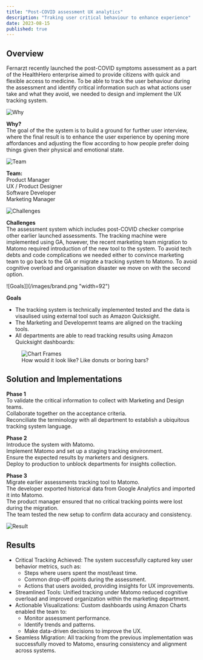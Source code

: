 ```yaml
---
title: "Post-COVID assessment UX analytics"
description: "Traking user critical behaviour to enhance experience"
date: 2023-08-15
published: true
---
```


## Overview

Fernarzt recently launched the post-COVID symptoms assessment as a part of the HealthHero enterprise
aimed to provide citizens with quick and flexible access to medicine. To be able to track the user
behaviour during the assessment and identify critical information such as what actions user take and
what they avoid, we needed to design and implement the UX tracking system.

![Why](/images/loyalty.png "width=92")

**Why?** <br />
The goal of the the system is to build a ground for further user interview,
where the final result is to enhance the user experience by opening more
affordances and adjusting the flow according to how people prefer doing things
given their physical and emotional state.

![Team](/images/team-building.png "width=92")

**Team:** <br />
Product Manager <br />
UX / Product Designer <br />
Software Developer <br />
Marketing Manager

![Challenges](/images/perception.png "width=92")

**Challenges** <br />
The assessment system which includes post-COVID checker comprise other earlier
launched assessments. The tracking machine were implemented using GA, however,
the recent marketing team migration to Matomo required introduction of the new
tool to the system. To avoid tech debts and code complications we needed either
to convince marketing team to go back to the GA or migrate a tracking system to
Matomo. To avoid cognitive overload and organisation disaster we move on with
the second option.

![Goals]](/images/brand.png "width=92")

**Goals**<br />

- The tracking system is technically implemented tested and the data is visaulised
  using external tool such as Amazon Quicksight.
- The Marketing and Developemnt teams are aligned on the tracking tools.
- All departments are able to read tracking results using Amazon Quicksight dashboards:

<figure>
  <img
    src="/images/chart-frames.webp"
    alt="Chart Frames"
/>

  <figcaption>How would it look like? Like donuts or boring bars?</figcaption>
</figure>

## Solution and Implementations

**Phase 1** <br/>
To validate the critical information to collect with Marketing and Design teams. <br/>
Collaborate together on the acceptance criteria. <br/>
Reconciliate the terminology with all department to establish a ubiquitous tracking system language.

**Phase 2** <br/>
Introduce the system with Matomo. <br/>
Implement Matomo and set up a staging tracking environment. <br/>
Ensure the expected results by marketers and designers. <br/>
Deploy to production to unblock departments for insights collection.

**Phase 3** <br/>
Migrate earlier assessments tracking tool to Matomo. <br/>
The developer exported historical data from Google Analytics and imported it into Matomo. <br/>
The product manager ensured that no critical tracking points were lost during the migration. <br/>
The team tested the new setup to confirm data accuracy and consistency.

![Result](/images/result.png "width=92")

## Results

- Critical Tracking Achieved: The system successfully captured key user behavior metrics, such as:
  - Steps where users spent the most/least time.
  - Common drop-off points during the assessment.
  - Actions that users avoided, providing insights for UX improvements.
- Streamlined Tools: Unified tracking under Matomo reduced cognitive overload and improved organization within the marketing department.
- Actionable Visualizations: Custom dashboards using Amazon Charts enabled the team to:
  - Monitor assessment performance.
  - Identify trends and patterns.
  - Make data-driven decisions to improve the UX.
- Seamless Migration: All tracking from the previous implementation was successfully moved to Matomo, ensuring consistency and alignment across systems.
